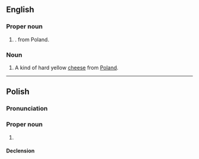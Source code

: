 ==English==

===Proper noun===
{{en-proper noun}}

# {{surname|en|from=Polish}}. from Poland.

===Noun===
{{en-noun|-}}

# A kind of hard yellow [[cheese]] from [[Poland]].

----

==Polish==

===Pronunciation===
{{pl-p}}

===Proper noun===
{{pl-proper noun|m-pr|f=Zamojska}}

# {{surname|pl|masculine}}

====Declension====
{{pl-decl-noun-m-pr}}